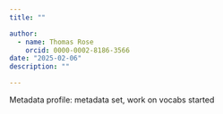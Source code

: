 ```yaml
---
title: ""

author: 
  - name: Thomas Rose
    orcid: 0000-0002-8186-3566
date: "2025-02-06"
description: ""

---
```


Metadata profile: metadata set, work on vocabs started